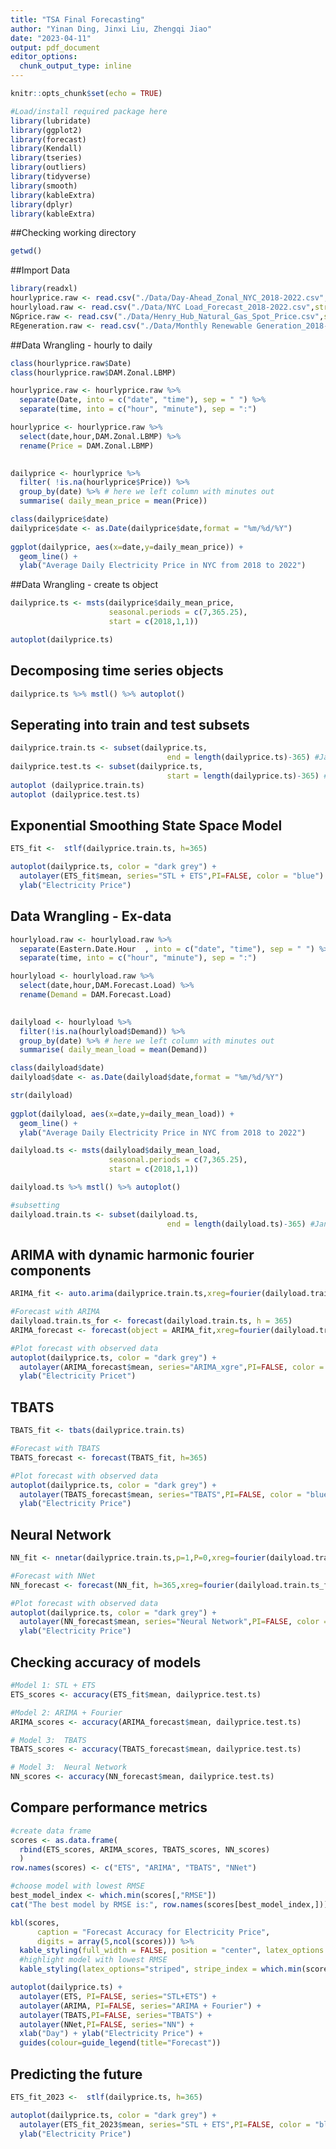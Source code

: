 ```yaml
---
title: "TSA Final Forecasting"
author: "Yinan Ding, Jinxi Liu, Zhengqi Jiao"
date: "2023-04-11"
output: pdf_document
editor_options: 
  chunk_output_type: inline
---
```


```r
knitr::opts_chunk$set(echo = TRUE)
``` 

```r
#Load/install required package here
library(lubridate)
library(ggplot2)
library(forecast)  
library(Kendall)
library(tseries)
library(outliers)
library(tidyverse)
library(smooth)
library(kableExtra)
library(dplyr)
library(kableExtra)
```

##Checking working directory
```r
getwd()
```

##Import Data

```r
library(readxl)
hourlyprice.raw <- read.csv("./Data/Day-Ahead_Zonal_NYC_2018-2022.csv",stringsAsFactors = FALSE) # hourly LBMP of NYC from January 2018 to December 2022
hourlyload.raw <- read.csv("./Data/NYC Load_Forecast_2018-2022.csv",stringsAsFactors = FALSE) # hourly LBMP of NYC from January 2018 to December 2022
NGprice.raw <- read.csv("./Data/Henry_Hub_Natural_Gas_Spot_Price.csv",stringsAsFactors = FALSE) # Daily NG Price from January 2018 to December 2022
REgeneration.raw <- read.csv("./Data/Monthly Renewable Generation_2018-2022.csv",stringsAsFactors = FALSE) # RE generation from January 2018 to December 2022
```


##Data Wrangling - hourly to daily
```r
class(hourlyprice.raw$Date)
class(hourlyprice.raw$DAM.Zonal.LBMP)

hourlyprice.raw <- hourlyprice.raw %>%
  separate(Date, into = c("date", "time"), sep = " ") %>%
  separate(time, into = c("hour", "minute"), sep = ":")

hourlyprice <- hourlyprice.raw %>%
  select(date,hour,DAM.Zonal.LBMP) %>%
  rename(Price = DAM.Zonal.LBMP)

  
dailyprice <- hourlyprice %>%
  filter( !is.na(hourlyprice$Price)) %>% 
  group_by(date) %>% # here we left column with minutes out
  summarise( daily_mean_price = mean(Price))

class(dailyprice$date)
dailyprice$date <- as.Date(dailyprice$date,format = "%m/%d/%Y")
            
ggplot(dailyprice, aes(x=date,y=daily_mean_price)) +
  geom_line() +
  ylab("Average Daily Electricity Price in NYC from 2018 to 2022")
```

##Data Wrangling - create ts object
```r
dailyprice.ts <- msts(dailyprice$daily_mean_price,
                      seasonal.periods = c(7,365.25),
                      start = c(2018,1,1)) 

autoplot(dailyprice.ts)
```


## Decomposing time series objects
```r
dailyprice.ts %>% mstl() %>% autoplot()
```

## Seperating into train and test subsets
```r
dailyprice.train.ts <- subset(dailyprice.ts,
                                   end = length(dailyprice.ts)-365) #Jan 1st 2018 to Dec 31st 2021
dailyprice.test.ts <- subset(dailyprice.ts,
                                   start = length(dailyprice.ts)-365) # Jan 1st 2022 to Dec 31st 2022
autoplot (dailyprice.train.ts)
autoplot (dailyprice.test.ts)
```

## Exponential Smoothing State Space Model
```r
ETS_fit <-  stlf(dailyprice.train.ts, h=365)

autoplot(dailyprice.ts, color = "dark grey") +
  autolayer(ETS_fit$mean, series="STL + ETS",PI=FALSE, color = "blue") +
  ylab("Electricity Price")
```

## Data Wrangling - Ex-data
```r
hourlyload.raw <- hourlyload.raw %>%
  separate(Eastern.Date.Hour  , into = c("date", "time"), sep = " ") %>%
  separate(time, into = c("hour", "minute"), sep = ":")

hourlyload <- hourlyload.raw %>%
  select(date,hour,DAM.Forecast.Load) %>%
  rename(Demand = DAM.Forecast.Load)

  
dailyload <- hourlyload %>%
  filter(!is.na(hourlyload$Demand)) %>% 
  group_by(date) %>% # here we left column with minutes out
  summarise( daily_mean_load = mean(Demand))

class(dailyload$date)
dailyload$date <- as.Date(dailyload$date,format = "%m/%d/%Y")

str(dailyload)
            
ggplot(dailyload, aes(x=date,y=daily_mean_load)) +
  geom_line() +
  ylab("Average Daily Electricity Price in NYC from 2018 to 2022")

dailyload.ts <- msts(dailyload$daily_mean_load,
                      seasonal.periods = c(7,365.25),
                      start = c(2018,1,1)) 

dailyload.ts %>% mstl() %>% autoplot()
```

```r
#subsetting
dailyload.train.ts <- subset(dailyload.ts,
                                   end = length(dailyload.ts)-365) #Jan 1st 2018 to Dec 31st 202
```

## ARIMA with dynamic harmonic fourier components
```r
ARIMA_fit <- auto.arima(dailyprice.train.ts,xreg=fourier(dailyload.train.ts,K=c(2,18))) 

#Forecast with ARIMA
dailyload.train.ts_for <- forecast(dailyload.train.ts, h = 365)
ARIMA_forecast <- forecast(object = ARIMA_fit,xreg=fourier(dailyload.train.ts_for$mean,K=c(2,18)),h=365)

#Plot forecast with observed data
autoplot(dailyprice.ts, color = "dark grey") +
  autolayer(ARIMA_forecast$mean, series="ARIMA_xgre",PI=FALSE, color = "blue") +
  ylab("Electricity Pricet")
```

## TBATS
```r
TBATS_fit <- tbats(dailyprice.train.ts)

#Forecast with TBATS
TBATS_forecast <- forecast(TBATS_fit, h=365)

#Plot forecast with observed data
autoplot(dailyprice.ts, color = "dark grey") +
  autolayer(TBATS_forecast$mean, series="TBATS",PI=FALSE, color = "blue")+
  ylab("Electricity Price")
```

## Neural Network
```r
NN_fit <- nnetar(dailyprice.train.ts,p=1,P=0,xreg=fourier(dailyload.train.ts,K=c(2,18)))

#Forecast with NNet
NN_forecast <- forecast(NN_fit, h=365,xreg=fourier(dailyload.train.ts_for$mean,K=c(2,18)))

#Plot forecast with observed data
autoplot(dailyprice.ts, color = "dark grey") +
  autolayer(NN_forecast$mean, series="Neural Network",PI=FALSE, color = "blue")+
  ylab("Electricity Price") 
```

## Checking accuracy of models

```r
#Model 1: STL + ETS
ETS_scores <- accuracy(ETS_fit$mean, dailyprice.test.ts)  

#Model 2: ARIMA + Fourier 
ARIMA_scores <- accuracy(ARIMA_forecast$mean, dailyprice.test.ts)

# Model 3:  TBATS 
TBATS_scores <- accuracy(TBATS_forecast$mean, dailyprice.test.ts)

# Model 3:  Neural Network 
NN_scores <- accuracy(NN_forecast$mean, dailyprice.test.ts)

```

## Compare performance metrics
```r
#create data frame
scores <- as.data.frame(
  rbind(ETS_scores, ARIMA_scores, TBATS_scores, NN_scores)
  )
row.names(scores) <- c("ETS", "ARIMA", "TBATS", "NNet")

#choose model with lowest RMSE
best_model_index <- which.min(scores[,"RMSE"])
cat("The best model by RMSE is:", row.names(scores[best_model_index,]))                       

```


```r
kbl(scores, 
      caption = "Forecast Accuracy for Electricity Price",
      digits = array(5,ncol(scores))) %>%
  kable_styling(full_width = FALSE, position = "center", latex_options = "hold_position") %>%
  #highlight model with lowest RMSE
  kable_styling(latex_options="striped", stripe_index = which.min(scores[,"RMSE"]))
```

```r
autoplot(dailyprice.ts) +
  autolayer(ETS, PI=FALSE, series="STL+ETS") +
  autolayer(ARIMA, PI=FALSE, series="ARIMA + Fourier") +
  autolayer(TBATS,PI=FALSE, series="TBATS") +
  autolayer(NNet,PI=FALSE, series="NN") +
  xlab("Day") + ylab("Electricity Price") +
  guides(colour=guide_legend(title="Forecast"))
```

## Predicting the future

```r
ETS_fit_2023 <-  stlf(dailyprice.ts, h=365)

autoplot(dailyprice.ts, color = "dark grey") +
  autolayer(ETS_fit_2023$mean, series="STL + ETS",PI=FALSE, color = "blue") +
  ylab("Electricity Price")
```

